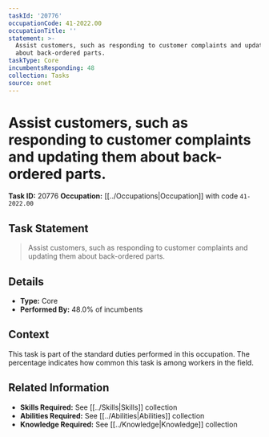 ```yaml
---
taskId: '20776'
occupationCode: 41-2022.00
occupationTitle: ''
statement: >-
  Assist customers, such as responding to customer complaints and updating them
  about back-ordered parts.
taskType: Core
incumbentsResponding: 48
collection: Tasks
source: onet
---
```

# Assist customers, such as responding to customer complaints and updating them about back-ordered parts.

**Task ID:** 20776
**Occupation:** [[../Occupations|Occupation]] with code `41-2022.00`

## Task Statement

> Assist customers, such as responding to customer complaints and updating them about back-ordered parts.

## Details

- **Type:** Core
- **Performed By:** 48.0% of incumbents

## Context

This task is part of the standard duties performed in this occupation. The percentage indicates how common this task is among workers in the field.

## Related Information

- **Skills Required:** See [[../Skills|Skills]] collection
- **Abilities Required:** See [[../Abilities|Abilities]] collection
- **Knowledge Required:** See [[../Knowledge|Knowledge]] collection
